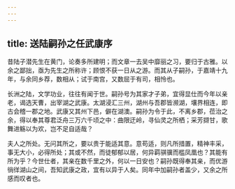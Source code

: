 ```yaml
---
---
---
```

title: 送陆嗣孙之任武康序
---



昔陆子潜先生在黄门，论奏多所建明；而文章一去吴中靡丽之习，要归于古雅。以余之鄙拙，亟为先生之所称许；顾恨不获一日从之游。而其从子嗣孙，于嘉靖十九年，与余同乡荐，数相从；试于南宫，又数屈于有司，相怜也。

长洲之陆，文学功业，往往有闻于世。嗣孙号为其家才子弟，宜得显仕而今年以亲老，谒选天曹，出宰湖之武康。太湖浸汇三州，湖州与吾郡皆濒湖，壤界相连，即古会稽一郡之地。武康又其州下邑，僻在湖澳。嗣孙为令于此，不离乡郡，莅治之余，得以奉其尊君泛舟三万六千顷之中：曲限迂岭，寻仙灵之所栖；采芳撷甘，歌舞进觞以为欢，岂不足自适哉？

夫人之所处。无问其所之，要以贵于能适其意。意苟适，则凡所措置，精神丰采，事无大小，必得所处；其或不然，而徒郁郁以居，何异羁骐骥而槛凤凰也？其能有所为乎？今世仕者，其亲在数千里之外，何以一日安也？嗣孙既得奉其亲，而优游徜徉湖山之间，吾知武康之政，宜有以异于人矣。同年中加嗣孙者盖少，又余之所感而叹者也。